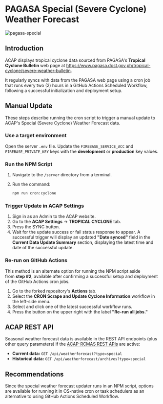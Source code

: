 
# PAGASA Special (Severe Cyclone) Weather Forecast

![pagasa-special](https://firebasestorage.googleapis.com/v0/b/assets-cms.appspot.com/o/users%2FAwryJ0MU8zdxQFh9y0L0x2sSt8z1%2FBNtOxjNrZXTLQf045M8e_thumbnail?alt=media&token=53bdc0b7-9ef0-4c6c-b734-cef0a44baad2)

## Introduction

ACAP displays tropical cyclone data sourced from PAGASA's **Tropical Cyclone Bulletin** web page at https://www.pagasa.dost.gov.ph/tropical-cyclone/severe-weather-bulletin.

<Callout>
It regularly syncs with data from the PAGASA web page using a cron job that runs every two (2) hours in a GitHub Actions Scheduled Workflow, following a successful initialization and deployment setup.
</Callout>

## Manual Update

These steps describe running the cron script to trigger a manual update to ACAP's Special (Severe Cyclone) Weather Forecast data.

<Steps>

### Use a target environment

Open the server `.env` file. Update the `FIREBASE_SERVICE_ACC` and `FIREBASE_PRIVATE_KEY` keys with the **development** or **production** key values.

### Run the NPM Script

1. Navigate to the `/server` directory from a terminal.

2. Run the command:
   ```bash copy
   npm run cron:cyclone
   ```

### Trigger Update in ACAP Settings

1. Sign in as an Admin to the ACAP website.
2. Go to the **ACAP Settings** → **TROPICAL CYCLONE** tab.
3. Press the SYNC button.
4. Wait for the update success or fail status response to appear. A successful trigger will display an updated **"Date synced"** field in the **Current Data Update Summary** section, displaying the latest time and date of the successful update.

### Re-run on GitHub Actions

This method is an alternate option for running the NPM script aside from **step #2**, available after confirming a successful setup and deployment of the GitHub Actions cron jobs.

1. Go to the forked repository's **Actions** tab.
2. Select the **CRON Scrape and Update Cyclone Information** workflow in the left-side menu.
3. Select and click one of the latest successful workflow runs.
4. Press the button on the upper right with the label **"Re-run all jobs."**

</Steps>

## ACAP REST API

Seasonal weather forecast data is available in the REST API endpoints (plus other query parameters) if the [ACAP-RCMAS REST APIs](/post-installation/acap-rcmas-api) are active:

- **Current data:** `GET /api/weatherforecast?type=special`
- **Historical data:** `GET /api/weatherforecast/archives?type=special`

## Recommendations

Since the special weather forecast updater runs in an NPM script, options are available for running it in OS-native cron or task schedulers as an alternative to using GitHub Actions Scheduled Workflow.
